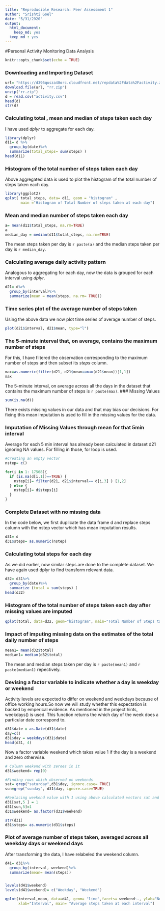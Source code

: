 ---
title: "Reproducible Research: Peer Assessment 1"
author: "Srishti Goel"
date: "5/31/2020"
output:
  html_document: 
    keep_md: yes
  keep_md : yes
---
#Personal Activity Monitoring Data Analysis

```{r setup, include=FALSE}
knitr::opts_chunk$set(echo = TRUE)
```

### Downloading and Importing Dataset


```{r}
url= "https://d396qusza40orc.cloudfront.net/repdata%2Fdata%2Factivity.zip"
download.file(url, "rr.zip")
unzip("rr.zip") 
d = read.csv("activity.csv")
head(d)
str(d)
```

### Calculating total , mean and median of steps taken each day

I have used *dplyr* to aggregate for each day.

```{r}
library(dplyr)
d11= d %>% 
  group_by(date)%>%
  summarize(total_steps= sum(steps) )
head(d11)
```
### Histogram of the total number of steps taken each day
Above aggregated data is used to plot the histogram of the total number of steps taken each day. 

```{r, results="hide"}
library(ggplot2)
qplot( total_steps, data= d11, geom = "histogram" , 
       main ="Histogram of Total Number of steps taken at each day")
```

### Mean and median number of steps taken each day

```{r}
a= mean(d11$total_steps, na.rm=TRUE)
a
median_day = median(d11$total_steps, na.rm=TRUE)
```

The mean steps taken per day is `r paste(a)` and the median steps taken per day is `r median_day`.

### Calculating average daily activity pattern
Analogous to aggregating for each day, now the data is grouped for each interval using *dplyr*. 

```{r}
d21= d%>%
  group_by(interval)%>%
  summarize(mean = mean(steps, na.rm= TRUE))
```

### Time series plot of the average number of steps taken
Using the above data we now plot time series of average number of steps.

```{r}
plot(d21$interval, d21$mean, type="l")

```
### The 5-minute interval that, on average, contains the maximum number of steps
For this, I have filtered the observation corresponding to the maximum number of steps and then subset its *steps* column.

```{r}
max=as.numeric(filter(d21, d21$mean==max(d21$mean))[1,1])
max

```
The 5-minute interval, on average across all the days in the dataset that contains the maximum number of steps is `r paste(max)`.
### Missing Values 
```{r}
sum(is.na(d))
```
There exists missing values in our data and that may bias our decisions. For fixing this mean imputation is used to fill in the missing values for the data.

### Imputation of Missing Values through mean for that 5min interval 
Average for each 5 min interval has already been calculated in dataset d21 ignoring NA values. For filling in those, for loop is used. 

```{r}
#Creating an empty vector
nstep= c()

for(i in 1: 17568){
  if (is.na(d[i,1])==TRUE) {
    nstep[i]= filter(d21, d21$interval== d[i,3] ) [1,2]
  } else {
    nstep[i]= d$steps[i]
  }
}  
```

###  Complete Dataset with no missing data
In the code below, we first duplicate the data frame d and replace steps column with the nstep vector which has mean imputation results. 

```{r}
d31= d
d31$steps= as.numeric(nstep)
```

### Calculating total steps for each day 
As we did earlier, now similar steps are done to the complete dataset. We have again used dplyr to find transform relevant data. 

```{r}
d32= d31%>% 
  group_by(date)%>%
  summarize (total = sum(steps) )
head(d32)
```

### Histogram of the total number of steps taken each day after missing values are imputed


```{r}
qplot(total, data=d32, geom="histogram", main="Total Number of Steps taken at each Day")
```

### Impact of imputing missing data on the estimates of the total daily number of steps
```{r}
mean1= mean(d32$total)
median1= median(d32$total)
```

The mean and median steps taken per day is `r paste(mean1)` and `r paste(median1) ` repectively. 

### Devising a factor variable to indicate whether a day is weekday or weekend 
Activity levels are expected to differ on weekend and weekdays because of office working hours.So now we will study whether this expectation is backed by emperical evidence.
As mentioned in the project hints, weekdays() is used. This function returns the which day of the week does a particular date correspond to.
 
 ```{r}
d31$date = as.Date(d31$date)
day=c()
d31$day = weekdays(d31$date)
head(d31, 4)
 ```
Now a factor variable weekend which takes value 1 if the day is a weekend and zero otherwise. 
```{r}
# Column weekend with zeroes in it
d31$weekend= rep(0) 

#Finding rows which observed on weekends
sat= grep("saturday",d31$day, ignore.case= TRUE)
sun=grep("sunday", d31$day, ignore.case=TRUE)

#Replacing weekend value with 1 using above calculated vectors sat and sun
d31[sat,5 ] = 1
d31[sun,5]=1
d31$weekend= as.factor(d31$weekend)

str(d31)
d31$steps= as.numeric(d31$steps)
```
### Plot of average number of steps taken, averaged across all weekday days or weekend days 
After transforming the data, I have relabeled the weekend column.

```{r}
d41= d31%>%
  group_by(interval, weekend)%>%
  summarize(mean= mean(steps))


levels(d41$weekend)
levels(d41$weekend)= c("Weekday", "Weekend")

qplot(interval,mean, data=d41, geom= "line",facets= weekend~., ylab="Number of steps", 
      xlab="Interval", main= "Average steps taken at each interval")
```

